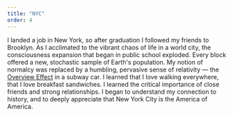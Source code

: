 ```yaml
---
title: "NYC"
order: 4
---
```


I landed a job in New York, so after graduation I followed my friends to Brooklyn. As I acclimated to the vibrant chaos of life in a world city, the consciousness expansion that began in public school exploded. Every block offered a new, stochastic sample of Earth's population. My notion of normalcy was replaced by a humbling, pervasive sense of relativity — the <a target='_blank' href='https://en.wikipedia.org/wiki/Overview_effect'>Overview Effect</a> in a subway car. I learned that I love walking everywhere, that I love breakfast sandwiches. I learned the critical importance of close friends and strong relationships. I began to understand my connection to history, and to deeply appreciate that New York City is the America of America.